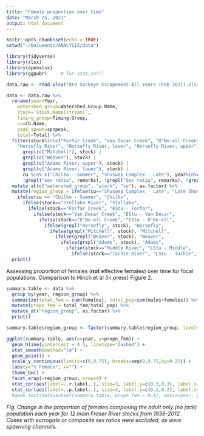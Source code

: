 ```yaml
---
title: "Female proportion over time"
date: "March 25, 2021"
output: html_document
---
```


```r
knitr::opts_chunk$set(echo = TRUE)
setwd("~/Documents/ANALYSIS/data")

library(tidyverse)
library(xlsx)
library(openxlsx)
library(ggpubr)     # for stat_cor()

data.raw <- read.xlsx("DFO Sockeye Escapement All Years (Feb 2021).xlsx")

data <- data.raw %>%
  rename(year=Year,
    watershed_group=Watershed.Group.Name,
    stock=`Stock.Name(stream)`,
    timing_group=Timing.Group,
    cu=CU.Name,
    peak_spawn=spnpeak,
    total=Total) %>% 
  filter(stock%in%c("Forfar Creek", "Van Decar Creek", "O'Ne-ell Creek", "Stellako River", "Middle River", "Tachie River", 
    "Horsefly River", "Horsefly River, lower", "Horsefly River, upper") | 
      grepl(c("Mitchell"), stock) |
      grepl(c("Weaver"), stock) |
      grepl(c("Adams River, upper"), stock) |
      grepl(c("Adams River, lower"), stock) |
      cu %in% c("Chilko - Summer", "Shuswap Complex - Late"), year%in%c(1938:2012), !is.na(Estimate.Method),
      !grepl("sex ratio", remarks), !grepl("Sex ratio", remarks), !grepl("sex", remarks)) %>% 
  mutate_at(c("watershed_group", "stock", "cu"), as.factor) %>%
  mutate(region_group = ifelse(cu=="Shuswap Complex - Late", "Late Shuswap", 
    ifelse(cu == "Chilko - Summer", "Chilko",
      ifelse(stock=="Stellako River", "Stellako",
        ifelse(stock=="Forfar Creek", "EStu - Forfar", 
          ifelse(stock=="Van Decar Creek", "EStu - Van Decar", 
            ifelse(stock=="O'Ne-ell Creek", "EStu - O'Ne-ell",
              ifelse(grepl("Horsefly", stock), "Horsefly", 
                ifelse(grepl("Mitchell", stock), "Mitchell", 
                  ifelse(grepl("Weaver", stock), "Weaver", 
                    ifelse(grepl("Adams", stock), "Adams", 
                      ifelse(stock=="Middle River", "LStu - Middle", 
                        ifelse(stock=="Tachie River", "LStu - Tachie", ""))))))))))))) %>%
  print()
```


Assessing proportion of females (**not** effective females) over time for focal populations. Comparison to Hinch et al (in press) Figure 2.
```r
summary.table <- data %>% 
  group_by(year, region_group) %>%
  summarize(total_fem = sum(females), total_pop=sum(males+females)) %>%
  mutate(propn_fem = total_fem/total_pop) %>%
  mutate_at("region_group", as.factor) %>%
  print()
```

```r
summary.table$region_group <- factor(summary.table$region_group, levels=c("EStu - Forfar", "EStu - O'Ne-ell", "EStu - Van Decar", "Chilko", "Horsefly", "Mitchell", "Stellako", "LStu - Middle", "LStu - Tachie", "Weaver", "Adams", "Late Shuswap"), ordered=T)

ggplot(summary.table, aes(x=year, y=propn_fem)) +
  geom_hline(yintercept = 0.5, linetype="dashed") +
  stat_smooth(method="lm") +
  geom_point() +
  scale_y_continuous(limits=c(0,0.75), breaks=seq(0,0.75,by=0.25)) +
  labs(y="% Female", x="") +
  theme_bw() +
  facet_wrap(~region_group, nrow=4) +
  stat_cor(aes(label=..r.label..), size=3, label.y=c(0.3,0.3), label.x=c(1960,1940)) +
  stat_cor(aes(label=..p.label..), size=3, label.y=c(0.2,0.2), label.x=c(1960,1940)) #+
  #geom_text(data=subset(summary.table, propn_fem < 0.4), aes(x=year, y=propn_fem, label=year), size=3, hjust=-0.2, yjust=0.02, angle=45)
```

*Fig. Change in the proportion of females composing the adult only (no jack) population each year for 12 main Fraser River stocks from 1938-2012. Cases with surrogate or composite sex ratios were excluded, as were spawning channels.* 







